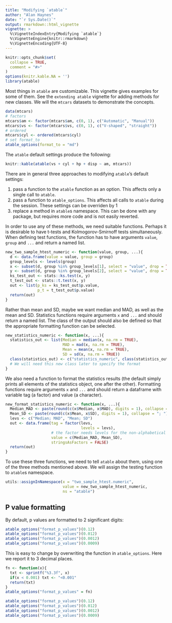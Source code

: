 ```yaml
---
title: "Modifying `atable`"
author: "Alan Haynes"
date: "`r Sys.Date()`"
output: rmarkdown::html_vignette
vignette: >
  %\VignetteIndexEntry{Modifying `atable`}
  %\VignetteEngine{knitr::rmarkdown}
  %\VignetteEncoding{UTF-8}
---
```


```r
knitr::opts_chunk$set(
  collapse = TRUE,
  comment = "#>"
)
options(knitr.kable.NA = '')
library(atable)
```

Most things in `atable` are customizable. This vignette gives examples for some of them. See the `extending atable` vignette for adding methods for new classes. We will the `mtcars` datasets to demonstrate the concepts. 

```r
data(mtcars)
# factors
mtcars$am <- factor(mtcars$am, c(0, 1), c("Automatic", "Manual"))
mtcars$vs <- factor(mtcars$vs, c(0, 1), c("V-shaped", "straight"))
# ordered
mtcars$cyl <- ordered(mtcars$cyl)
# set format_to
atable_options(format_to = "md")
```
The `atable` default settings produce the following:
```r
knitr::kable(atable(vs + cyl + hp + disp ~ am, mtcars))
```

There are in general three approaches to modifying `atable`'s default settings:

1. pass a function to the `atable` function as an option. This affects only a single call to `atable`.
2. pass a function to `atable_options`. This affects all calls to `atable` during the session. These settings can be overriden by 1
3. replace a method in `atable`s namespace. This can be done with any package, but requires more code and is not easily reverted.

In order to use any of these methods, we need suitable functions. Perhaps it is desirable to have t-tests and Kolmogorov-Smirnoff tests simultaneously. When defining test functions, the function has to have arguments `value`, `group` and `...` and return a named list.

```r
new_two_sample_htest_numeric <- function(value, group, ...){
  d <- data.frame(value = value, group = group)
  group_levels <- levels(group)
  x <- subset(d, group %in% group_levels[1], select = "value", drop = TRUE)
  y <- subset(d, group %in% group_levels[2], select = "value", drop = TRUE)
  ks_test_out <- stats::ks.test(x, y)
  t_test_out <- stats::t.test(x, y)
  out <- list(p_ks = ks_test_out$p.value,
              p_t = t_test_out$p.value)
  return(out)
}
```

Rather than mean and SD, maybe we want median and MAD, as well as the mean and SD. Statistics functions require arguments `x` and `...` and should return a named list. The class of the output should also be defined so that the appropriate formatting function can be selected.

```r
new_statistics_numeric <- function(x, ...){
  statistics_out <- list(Median = median(x, na.rm = TRUE),
                         MAD = mad(x, na.rm = TRUE),
                         Mean = mean(x, na.rm = TRUE),
                         SD = sd(x, na.rm = TRUE))
  class(statistics_out) <- c("statistics_numeric", class(statistics_out))
  # We will need this new class later to specify the format
}
```

We also need a function to format the statistics results (the default simply prints all elements of the statistics object, one after the other). Formatting functions require arguments `x` and `...` and should return a dataframe with variable tag (a factor) and value (a character). 

```r
new_format_statistics_numeric <- function(x, ...){
  Median_MAD <- paste(round(c(x$Median, x$MAD), digits = 1), collapse = "; ")
  Mean_SD <- paste(round(c(x$Mean, x$SD), digits = 1), collapse = "; ")
  levs <- c("Median; MAD", "Mean; SD")
  out <- data.frame(tag = factor(levs, 
                                 levels = levs),
                    # the factor needs levels for the non-alphabetical order
                    value = c(Median_MAD, Mean_SD),
                    stringsAsFactors = FALSE)
  return(out)
}
```

To use these three functions, we need to tell `atable` about them, using one of the three methods mentioned above. We will assign the testing function to `atable`s namespace.

```r
utils::assignInNamespace(x = "two_sample_htest.numeric",
                         value = new_two_sample_htest_numeric,
                         ns = "atable")
```












## P value formatting

By default, p values are formatted to 2 significant digits:

```r
atable_options("format_p_values")(0.12)
atable_options("format_p_values")(0.012)
atable_options("format_p_values")(0.0012)
atable_options("format_p_values")(0.0009)
```

This is easy to change by overwriting the function in `atable_options`. Here we report it to 3 decimal places.

```r
fn <- function(x){
  txt <- sprintf("%3.3f", x)
  if(x < 0.001) txt <- "<0.001"
  return(txt)
}
atable_options("format_p_values" = fn)
```

```r
atable_options("format_p_values")(0.12)
atable_options("format_p_values")(0.012)
atable_options("format_p_values")(0.0012)
atable_options("format_p_values")(0.0009)
```


